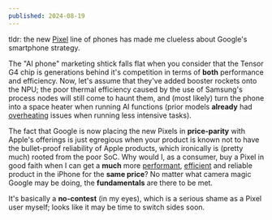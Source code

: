 ```yaml
---
published: 2024-08-19
---
```


tldr: the new [Pixel](https://blog.google/products/pixel/google-pixel-9-pro-xl/) line of phones has made me clueless about Google's smartphone strategy.

The "AI phone" marketing shtick falls flat when you consider that the Tensor G4 chip is generations behind it's competition in terms of **both** performance and efficiency. Now, let's assume that they've added booster rockets onto the NPU; the poor thermal efficiency caused by the use of Samsung's process nodes will still come to haunt them, and (most likely) turn the phone into a space heater when running AI functions (prior models **already** had [overheating](https://www.reddit.com/r/GooglePixel/search/?q=overheating&type=link&cId=f359646c-0936-4b02-b2a1-63a0a6e8c375&iId=1482c876-2bcc-4364-a9de-a31233fe7e5f) issues when running less intensive tasks).

The fact that Google is now placing the new Pixels in **price-parity** with Apple's offerings is just egregious when your product is known not to have the bullet-proof reliability of Apple products, which ironically is (pretty much) rooted from the poor SoC. Why would I, as a consumer, buy a Pixel in good faith when I can get a **much** more [performant](https://wccftech.com/google-tensor-g3-slower-than-three-year-old-apple-a14-bionic/), [efficient](https://www.gsmarena.com/google_pixel_8_pro_vs_apple_iphone_15_pro_max_review_battery_camera_price_compared-news-60413.php#battery) and reliable product in the iPhone for the **same price**? No matter what camera magic Google may be doing, the **fundamentals** are there to be met.

It's basically a **no-contest** (in my eyes), which is a serious shame as a Pixel user myself; looks like it may be time to switch sides soon.

